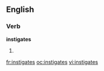==English==

===Verb===
'''instigates'''

# {{third-person singular of|[[instigate]]}}

[[fr:instigates]]
[[oc:instigates]]
[[vi:instigates]]